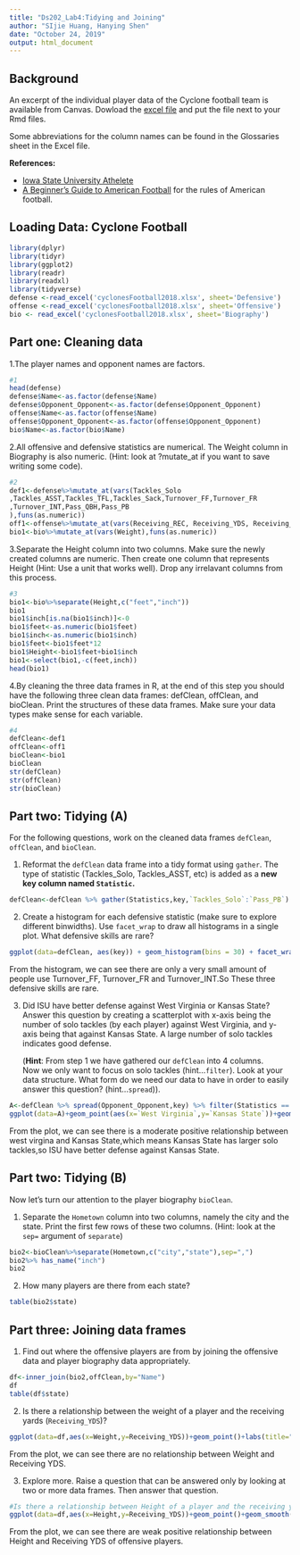 ```yaml
---
title: "Ds202_Lab4:Tidying and Joining"
author: "SIjie Huang, Hanying Shen"
date: "October 24, 2019"
output: html_document
---
```


## Background
An excerpt of the individual player data of the Cyclone football team is available from Canvas. Dowload the [excel file](cyclonesFootball2018.xlsx) and put the file next to your Rmd files. 

Some abbreviations for the column names can be found in the Glossaries sheet in the Excel file.

**References:**

- [Iowa State University Athelete](https://cyclones.com/index.aspx)
- [A Beginner's Guide to American Football](https://www.youtube.com/watch?v=3t6hM5tRlfA) for the rules of American football.


## Loading Data: Cyclone Football 
```R
library(dplyr)
library(tidyr)
library(ggplot2)
library(readr)
library(readxl)
library(tidyverse)
defense <-read_excel('cyclonesFootball2018.xlsx', sheet='Defensive')
offense <-read_excel('cyclonesFootball2018.xlsx', sheet='Offensive')
bio <- read_excel('cyclonesFootball2018.xlsx', sheet='Biography')
```


## Part one: Cleaning data

1.The player names and opponent names are factors.
```R
#1
head(defense)
defense$Name<-as.factor(defense$Name)
defense$Opponent_Opponent<-as.factor(defense$Opponent_Opponent)
offense$Name<-as.factor(offense$Name)
offense$Opponent_Opponent<-as.factor(offense$Opponent_Opponent)
bio$Name<-as.factor(bio$Name)
```


2.All offensive and defensive statistics are numerical. The Weight column in Biography is also numeric. (Hint: look at ?mutate_at if you want to save writing some code).
```R
#2
def1<-defense%>%mutate_at(vars(Tackles_Solo
,Tackles_ASST,Tackles_TFL,Tackles_Sack,Turnover_FF,Turnover_FR
,Turnover_INT,Pass_QBH,Pass_PB
),funs(as.numeric))
off1<-offense%>%mutate_at(vars(Receiving_REC, Receiving_YDS, Receiving_TD, Rushing_ATT, Rushing_YDS, Rushing_TD,`Passing_CMP-ATT`, Passing_YDS, Passing_TD, Passing_INT), funs(as.numeric))
bio1<-bio%>%mutate_at(vars(Weight),funs(as.numeric))
```


3.Separate the Height column into two columns. Make sure the newly created columns are numeric. Then create one column that represents Height (Hint: Use a unit that works well). Drop any irrelavant columns from this process.
```R
#3
bio1<-bio%>%separate(Height,c("feet","inch"))
bio1
bio1$inch[is.na(bio1$inch)]<-0
bio1$feet<-as.numeric(bio1$feet)
bio1$inch<-as.numeric(bio1$inch)
bio1$feet<-bio1$feet*12
bio1$Height<-bio1$feet+bio1$inch
bio1<-select(bio1,-c(feet,inch))
head(bio1)
```


4.By cleaning the three data frames in R, at the end of this step you should have the following three clean data frames: defClean, offClean, and bioClean. Print the structures of these data frames. Make sure your data types make sense for each variable.
```R
#4
defClean<-def1
offClean<-off1
bioClean<-bio1
bioClean
str(defClean)
str(offClean)
str(bioClean)
```

## Part two: Tidying (A)
For the following questions, work on the cleaned data frames `defClean`, `offClean`, and `bioClean`.

1. Reformat the `defClean` data frame into a tidy format using `gather`. The type of statistic (Tackles_Solo, Tackles_ASST, etc) is added as a **new key column named `Statistic`.** 
```R
defClean<-defClean %>% gather(Statistics,key,`Tackles_Solo`:`Pass_PB`)
```


2. Create a histogram for each defensive statistic (make sure to explore different binwidths). Use `facet_wrap` to draw all histograms in a single plot. What defensive skills are rare?
```R
ggplot(data=defClean, aes(key)) + geom_histogram(bins = 30) + facet_wrap(~ Statistics, ncol=2)+labs(title="Score for each defensive statistics",x="score",y="Count")
```

From the histogram, we can see there are only a very small amount of people use Turnover_FF, Turnover_FR and Turnover_INT.So These three defensive skills are rare.

3. Did ISU have better defense against West Virginia or Kansas State? Answer this question by creating a scatterplot with x-axis being the number of solo tackles (by each player) against West Virginia, and y-axis being that against Kansas State. A large number of solo tackles indicates good defense. 

      (**Hint**: From step 1 we have gathered our `defClean` into 4 columns. \
       Now we only want to focus on solo tackles (hint...`filter`). 
      Look at your data structure. What form do we need our data to have in order to easily answer this question? (hint...`spread`)).
      
```R
A<-defClean %>% spread(Opponent_Opponent,key) %>% filter(Statistics == "Tackles_Solo") %>% select("Name", "Statistics", "West Virginia","Kansas State")
ggplot(data=A)+geom_point(aes(x=`West Virginia`,y=`Kansas State`))+geom_smooth(aes(x=`West Virginia`,y=`Kansas State`),method='lm')+labs(title="Solo tackles between West Virginia and Kansas State",x="West Virginia",y="Kansas State")
```


From the plot, we can see there is a moderate positive relationship between west virgina and Kansas State,which means Kansas State has larger solo tackles,so ISU have better defense against Kansas State.

## Part two: Tidying  (B)
Now let's turn our attention to the player biography `bioClean`.

1. Separate the `Hometown` column into two columns, namely the city and the state. Print the first few rows of these two columns. (Hint: look at the `sep=` argument of `separate`)
```R
bio2<-bioClean%>%separate(Hometown,c("city","state"),sep=",")
bio2%>% has_name("inch")
bio2
```


2. How many players are there from each state?
```R
table(bio2$state)
```

## Part three: Joining data frames

1. Find out where the offensive players are from by joining the offensive data and player biography data appropriately.
```R
df<-inner_join(bio2,offClean,by="Name")
df
table(df$state)
```


2. Is there a relationship between the weight of a player and the receiving yards (`Receiving_YDS`)?

```R
ggplot(data=df,aes(x=Weight,y=Receiving_YDS))+geom_point()+labs(title="The relationship between Weight and the receiving yards", x="Weight of the player",y="the receiving yards of offensive players")
```


From the plot, we can see there are no relationship between Weight and Receiving YDS.


3. Explore more. Raise a question that can be answered only by looking at two or more data frames. Then answer that question.

```R
#Is there a relationship between Height of a player and the receiving yards of offensive players?
ggplot(data=df,aes(x=Height,y=Receiving_YDS))+geom_point()+geom_smooth(method='lm')+labs(title="The relationship between Height and the receiving yards", x="Height of the player",y="the receiving yards of offensive players")
```

From the plot, we can see there are weak positive relationship between Height and Receiving YDS of offensive players.